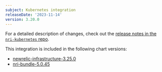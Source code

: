 ```yaml
---
subject: Kubernetes integration
releaseDate: '2023-11-14'
version: 3.20.0
---
```


For a detailed description of changes, check out the [release notes in the `nri-kubernetes` repo](https://github.com/newrelic/nri-kubernetes/releases/tag/v3.20.0).

This integration is included in the following chart versions:

* [newrelic-infrastructure-3.25.0](https://github.com/newrelic/nri-kubernetes/releases/tag/newrelic-infrastructure-3.25.0)
* [nri-bundle-5.0.45](https://github.com/newrelic/helm-charts/releases/tag/nri-bundle-5.0.45)
